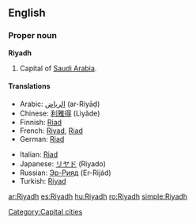 ==English==
{{wikipedia}}
===Proper noun===
'''Riyadh'''

# Capital of [[Saudi Arabia]].

====Translations====
{{trans-top|capital of Saudi Arabia}}
* Arabic: [[الرياض]] (ar-Riyāḍ)
* Chinese: [[利雅得]] (Lìyǎde)
* Finnish: [[Riad]]
* French: [[Riyad]], [[Riad]]
* German: [[Riad]] {{n}}
{{trans-mid}}
* Italian: [[Riad]] {{f}}
* Japanese: [[リヤド]] (Riyado)
* Russian: [[Эр-Рияд]] (Er-Rijád) {{m}}
* Turkish: [[Riyad]]
{{trans-bottom}}

[[Category:Capital cities]]

[[ar:Riyadh]]
[[es:Riyadh]]
[[hu:Riyadh]]
[[ro:Riyadh]]
[[simple:Riyadh]]